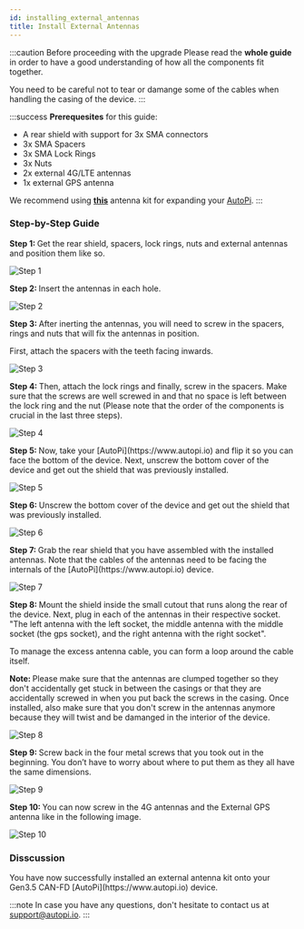 ```yaml
---
id: installing_external_antennas
title: Install External Antennas
---
```



:::caution Before proceeding with the upgrade
Please read the **whole guide** in order to have a good understanding of how all the components fit together.

You need to be careful not to tear or damange some of the cables when handling the casing of the device.
:::

:::success
**Prerequesites** for this guide:
- A rear shield with support for 3x SMA connectors
- 3x SMA Spacers
- 3x SMA Lock Rings
- 3x Nuts
- 2x external 4G/LTE antennas
- 1x external GPS antenna

We recommend using [**this**](https://shop.autopi.io/products/3in1-external-antenna-kit) antenna kit for expanding your [AutoPi](https://www.autopi.io).
:::

### Step-by-Step Guide

<SideBySide>
	<p>
		<strong>Step 1: </strong>
		Get the rear shield, spacers, lock rings, nuts and external antennas and position them like so.
	</p>
	<img alt="Step 1" src={useBaseUrl('/img/hardware/autopi_tmu_socketcan/installing_external_antennas/v1.jpg')}/>
</SideBySide>
<br/>

<SideBySide>
	<p>
		<strong>Step 2: </strong>
		Insert the antennas in each hole.
	</p>
	<img alt="Step 2" src={useBaseUrl('/img/hardware/autopi_tmu_socketcan/installing_external_antennas/v2.jpg')}/>
</SideBySide>
<br/>

<SideBySide>
	<div>
	<p>
		<strong>Step 3: </strong>
		After inerting the antennas, you will need to screw in the spacers, rings and nuts that will fix the antennas
		in position.
	</p>
	<p>
		First, attach the spacers with the teeth facing inwards. 
	</p>
</div>
	<img alt="Step 3" src={useBaseUrl('/img/hardware/autopi_tmu_socketcan/installing_external_antennas/v3.jpg')}/>
</SideBySide>
<br/>

<SideBySide>
	<p>
		<strong>Step 4: </strong>
		Then, attach the lock rings and finally, screw in the spacers. Make sure that the screws are well screwed in and
		that no space is left between the lock ring and the nut (Please note that the order of the components is crucial
		in the last three steps).
	</p>
	<img alt="Step 4" src={useBaseUrl('/img/hardware/autopi_tmu_socketcan/installing_external_antennas/v4.jpg')}/>
</SideBySide>
<br/>

<SideBySide>
	<p>
		<strong>Step 5: </strong>
		Now, take your [AutoPi](https://www.autopi.io) and flip it so you can face the bottom of the device. Next, unscrew the bottom cover of
		the device and get out the shield that was previously installed.
	</p>
	<img alt="Step 5" src={useBaseUrl('/img/hardware/autopi_tmu_socketcan/installing_external_antennas/v5.jpg')}/>
</SideBySide>
<br/>

<SideBySide>
	<p>
		<strong>Step 6: </strong>
		Unscrew the bottom cover of the device and get out the shield that was previously installed.
	</p>
	<img alt="Step 6" src={useBaseUrl('/img/hardware/autopi_tmu_socketcan/installing_external_antennas/v6.jpg')}/>
</SideBySide>
<br/>

<SideBySide>
	<p>
		<strong>Step 7: </strong>
		Grab the rear shield that you have assembled with the installed antennas. Note that the cables of the antennas
		need to be facing the internals of the [AutoPi](https://www.autopi.io) device.
	</p>
	<img alt="Step 7" src={useBaseUrl('/img/hardware/autopi_tmu_socketcan/installing_external_antennas/v7.jpg')}/>
</SideBySide>
<br/>

<SideBySide>
	<div>
		<p>
			<strong>Step 8: </strong>
			Mount the shield inside the small cutout that runs along the rear of the device. Next, plug in each of the
			antennas in their respective socket. "The left antenna with the left socket, the middle antenna with the
			middle socket (the gps socket), and the right antenna with the right socket".
		</p>
		<p>
			To manage the excess antenna cable, you can form a loop around the cable itself.
		</p>
		<p>
			<strong>Note: </strong>
			Please make sure that the antennas are clumped together so they don't accidentally get stuck in between the
			casings or that they are accidentally screwed in when you put back the screws in the casing. Once installed,
			also make sure that you don't screw in the antennas anymore because they will twist and be damanged in the
			interior of the device.
		</p>
	</div>
	<img alt="Step 8" src={useBaseUrl('/img/hardware/autopi_tmu_socketcan/installing_external_antennas/v8.jpg')}/>
</SideBySide>
<br/>

<SideBySide>
	<p>
		<strong>Step 9: </strong>
		Screw back in the four metal screws that you took out in the beginning. You don’t have to worry about where to
		put them as they all have the same dimensions.
	</p>
	<img alt="Step 9" src={useBaseUrl('/img/hardware/autopi_tmu_socketcan/installing_external_antennas/v9.jpg')}/>
</SideBySide>
<br/>

<SideBySide>
	<p>
		<strong>Step 10: </strong>
		You can now screw in the 4G antennas and the External GPS antenna like in the following image.
	</p>
	<img alt="Step 10" src={useBaseUrl('/img/hardware/autopi_tmu_socketcan/installing_external_antennas/v10.jpg')}/>
</SideBySide>

### Disscussion
<p>
	You have now successfully installed an external antenna kit onto your Gen3.5 CAN-FD [AutoPi](https://www.autopi.io) device.
</p>

:::note
In case you have any questions, don't hesitate to contact us at [support@autopi.io](mailto:support@autopi.io).
:::

